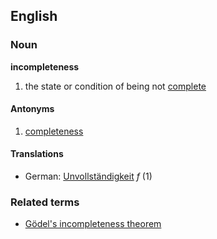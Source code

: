 ==English==
===Noun===
'''incompleteness'''
# the state or condition of being not [[complete]]
====Antonyms====
#[[completeness]]
====Translations====
*German: [[Unvollständigkeit]] ''f'' (1)
===Related terms===
*[[Gödel's incompleteness theorem]]
